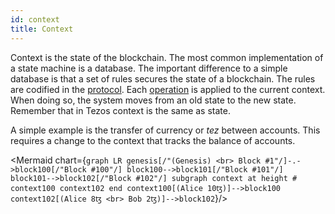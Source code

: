 ```yaml
---
id: context
title: Context
---
```



Context is the state of the blockchain. The most common implementation of a state machine is a database. The important difference to a simple database is that a set of rules secures the state of a blockchain. The rules are codified in the [protocol](protocol). Each [operation](operations/operations) is applied to the current context. When doing so, the system moves from an old state to the new state. Remember that in Tezos context is the same as state.

A simple example is the transfer of currency or *tez* between accounts. This requires a change to the context that tracks the balance of accounts.


<Mermaid chart={`
graph LR
    genesis[/"(Genesis) <br> Block #1"/]-.->block100[/"Block #100"/]
    block100-->block101[/"Block #101"/]
    block101-->block102[/"Block #102"/]
	subgraph context at height #
    context100
    context102
    end
    context100[(Alice 10ꜩ)]-->block100
    context102[(Alice 8ꜩ <br> Bob 2ꜩ)]-->block102
`}/>



